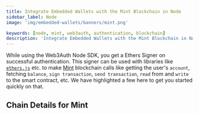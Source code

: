 ```yaml
---
title: Integrate Embedded Wallets with the Mint Blockchain in Node
sidebar_label: Node
image: 'img/embedded-wallets/banners/mint.png'

keywords: [node, mint, web3auth, authentication, blockchain]
description: 'Integrate Embedded Wallets with the Mint Blockchain in Node | Embedded Wallets'
---
```



While using the Web3Auth Node SDK, you get a Ethers Signer on successful authentication. This signer can be used with libraries like [`ethers.js`](https://docs.ethers.io/v5/getting-started/) etc. to make [Mint](https://ethereum.org/) blockchain calls like getting the user's `account`, fetching `balance`, `sign transaction`, `send transaction`, `read` from and `write` to the smart contract, etc. We have highlighted a few here to get you started quickly on that.

## Chain Details for Mint

<ChainDetailsMint />

<EVMInteraction />
